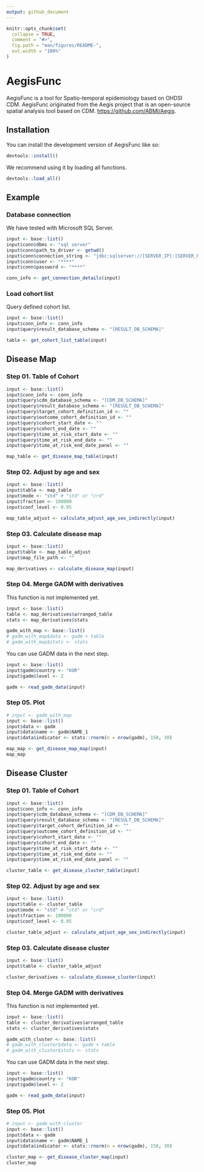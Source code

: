 ```yaml
---
output: github_document
---
```


<!-- README.md is generated from README.Rmd. Please edit that file -->

```r
knitr::opts_chunk$set(
  collapse = TRUE,
  comment = "#>",
  fig.path = "man/figures/README-",
  out.width = "100%"
)
```

# AegisFunc

<!-- badges: start -->
<!-- badges: end -->

AegisFunc is a tool for Spatio-temporal epidemiology based on OHDSI CDM.
AegisFunc originated from the Aegis project that is an open-source spatial analysis tool based on CDM.
<https://github.com/ABMI/Aegis>.

## Installation

You can install the development version of AegisFunc like so:

``` r
devtools::install()
```

We recommend using it by loading all functions.

``` r
devtools::load_all()
```

## Example

### Database connection

We have tested with Microsoft SQL Server.

```r 
input <- base::list()
input$conn$dbms <- "sql server"
input$conn$path_to_driver <- getwd()
input$conn$connection_string <- "jdbc:sqlserver://[SERVER_IP]:[SERVER_PORT];databaseName=[CDM_DB_NAME]"
input$conn$user <- "****"
input$conn$password <- "****"

conn_info <- get_connection_details(input)
```


### Load cohort list

Query defined cohort list.

```r
input <- base::list()
input$conn_info <- conn_info
input$query$result_database_schema <- "[RESULT_DB_SCHEMA]"

table <- get_cohort_list_table(input)
```


## Disease Map

### Step 01. Table of Cohort

```r
input <- base::list()
input$conn_info <- conn_info
input$query$cdm_database_schema <- "[CDM_DB_SCHEMA]"
input$query$result_database_schema <- "[RESULT_DB_SCHEMA]"
input$query$target_cohort_definition_id <- ""
input$query$outcome_cohort_definition_id <- ""
input$query$cohort_start_date <- ""
input$query$cohort_end_date <- ""
input$query$time_at_risk_start_date <- ""
input$query$time_at_risk_end_date <- ""
input$query$time_at_risk_end_date_panel <- ""

map_table <- get_disease_map_table(input)
```


### Step 02. Adjust by age and sex

```r
input <- base::list()
input$table <- map_table
input$mode <- "std" # "std" or "crd"
input$fraction <- 100000
input$conf_level <- 0.95

map_table_adjust <- calculate_adjust_age_sex_indirectly(input)
```


### Step 03. Calculate disease map

```r
input <- base::list()
input$table <- map_table_adjust
input$map_file_path <- ""

map_derivatives <- calculate_disease_map(input)
```


### Step 04. Merge GADM with derivatives

This function is not implemented yet.

```r
input <- base::list()
table <- map_derivatives$arranged_table
stats <- map_derivatives$stats

gadm_with_map <- base::list()
# gadm_with_map$data <- gadm + table
# gadm_with_map$stats <- stats
```

You can use GADM data in the next step.

```r
input <- base::list()
input$gadm$country <- "KOR"
input$gadm$level <- 2

gadm <- read_gadm_data(input)
```


### Step 05. Plot

```r
# input <- gadm_with_map
input <- base::list()
input$data <- gadm
input$data$name <- gadm$NAME_1
input$data$indicator <- stats::rnorm(n = nrow(gadm), 150, 30)

map_map <- get_disease_map_map(input)
map_map
```


## Disease Cluster

### Step 01. Table of Cohort

```r
input <- base::list()
input$conn_info <- conn_info
input$query$cdm_database_schema <- "[CDM_DB_SCHEMA]"
input$query$result_database_schema <- "[RESULT_DB_SCHEMA]"
input$query$target_cohort_definition_id <- ""
input$query$outcome_cohort_definition_id <- ""
input$query$cohort_start_date <- ""
input$query$cohort_end_date <- ""
input$query$time_at_risk_start_date <- ""
input$query$time_at_risk_end_date <- ""
input$query$time_at_risk_end_date_panel <- ""

cluster_table <- get_disease_cluster_table(input)
```


### Step 02. Adjust by age and sex

```r
input <- base::list()
input$table <- cluster_table
input$mode <- "std" # "std" or "crd"
input$fraction <- 100000
input$conf_level <- 0.95

cluster_table_adjust <- calculate_adjust_age_sex_indirectly(input)
```


### Step 03. Calculate disease cluster

```r
input <- base::list()
input$table <- cluster_table_adjust

cluster_derivatives <- calculate_disease_cluster(input)
```


### Step 04. Merge GADM with derivatives

This function is not implemented yet.

```r
input <- base::list()
table <- cluster_derivatives$arranged_table
stats <- cluster_derivatives$stats

gadm_with_cluster <- base::list()
# gadm_with_cluster$data <- gadm + table
# gadm_with_cluster$stats <- stats
```

You can use GADM data in the next step.

```r
input <- base::list()
input$gadm$country <- "KOR"
input$gadm$level <- 2

gadm <- read_gadm_data(input)
```


### Step 05. Plot

```r
# input <- gadm_with_cluster
input <- base::list()
input$data <- gadm
input$data$name <- gadm$NAME_1
input$data$indicator <- stats::rnorm(n = nrow(gadm), 150, 30)

cluster_map <- get_disease_cluster_map(input)
cluster_map
```

